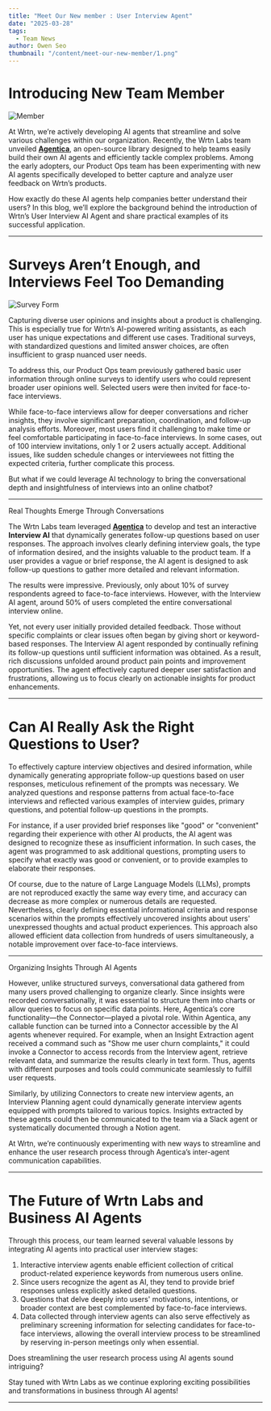 ```yaml
---
title: "Meet Our New member : User Interview Agent"
date: "2025-03-28"
tags:
  - Team News
author: Owen Seo
thumbnail: "/content/meet-our-new-member/1.png"
---
```


# Introducing New Team Member

![Member](/content/meet-our-new-member/1.png)

At Wrtn, we’re actively developing AI agents that streamline and solve various challenges within our organization. Recently, the Wrtn Labs team unveiled [**Agentica**](https://wrtnlabs.io/agentica/), an open-source library designed to help teams easily build their own AI agents and efficiently tackle complex problems. Among the early adopters, our Product Ops team has been experimenting with new AI agents specifically developed to better capture and analyze user feedback on Wrtn’s products.

How exactly do these AI agents help companies better understand their users? In this blog, we’ll explore the background behind the introduction of Wrtn’s User Interview AI Agent and share practical examples of its successful application.

<hr />

# Surveys Aren’t Enough, and Interviews Feel Too Demanding

![Survey Form](/content/meet-our-new-member/2.png)

Capturing diverse user opinions and insights about a product is challenging. This is especially true for Wrtn’s AI-powered writing assistants, as each user has unique expectations and different use cases. Traditional surveys, with standardized questions and limited answer choices, are often insufficient to grasp nuanced user needs.

To address this, our Product Ops team previously gathered basic user information through online surveys to identify users who could represent broader user opinions well. Selected users were then invited for face-to-face interviews.

While face-to-face interviews allow for deeper conversations and richer insights, they involve significant preparation, coordination, and follow-up analysis efforts. Moreover, most users find it challenging to make time or feel comfortable participating in face-to-face interviews. In some cases, out of 100 interview invitations, only 1 or 2 users actually accept. Additional issues, like sudden schedule changes or interviewees not fitting the expected criteria, further complicate this process.

But what if we could leverage AI technology to bring the conversational depth and insightfulness of interviews into an online chatbot?

<hr />

Real Thoughts Emerge Through Conversations

The Wrtn Labs team leveraged [**Agentica**](https://wrtnlabs.io/agentica/) to develop and test an interactive **Interview AI** that dynamically generates follow-up questions based on user responses. The approach involves clearly defining interview goals, the type of information desired, and the insights valuable to the product team. If a user provides a vague or brief response, the AI agent is designed to ask follow-up questions to gather more detailed and relevant information.

The results were impressive. Previously, only about 10% of survey respondents agreed to face-to-face interviews. However, with the Interview AI agent, around 50% of users completed the entire conversational interview online.

Yet, not every user initially provided detailed feedback. Those without specific complaints or clear issues often began by giving short or keyword-based responses. The Interview AI agent responded by continually refining its follow-up questions until sufficient information was obtained. As a result, rich discussions unfolded around product pain points and improvement opportunities. The agent effectively captured deeper user satisfaction and frustrations, allowing us to focus clearly on actionable insights for product enhancements.

<hr />

# Can AI Really Ask the Right Questions to User?

To effectively capture interview objectives and desired information, while dynamically generating appropriate follow-up questions based on user responses, meticulous refinement of the prompts was necessary. We analyzed questions and response patterns from actual face-to-face interviews and reflected various examples of interview guides, primary questions, and potential follow-up questions in the prompts.

For instance, if a user provided brief responses like "good" or "convenient" regarding their experience with other AI products, the AI agent was designed to recognize these as insufficient information. In such cases, the agent was programmed to ask additional questions, prompting users to specify what exactly was good or convenient, or to provide examples to elaborate their responses.

Of course, due to the nature of Large Language Models (LLMs), prompts are not reproduced exactly the same way every time, and accuracy can decrease as more complex or numerous details are requested. Nevertheless, clearly defining essential informational criteria and response scenarios within the prompts effectively uncovered insights about users' unexpressed thoughts and actual product experiences. This approach also allowed efficient data collection from hundreds of users simultaneously, a notable improvement over face-to-face interviews.

<hr />

Organizing Insights Through AI Agents

However, unlike structured surveys, conversational data gathered from many users proved challenging to organize clearly. Since insights were recorded conversationally, it was essential to structure them into charts or allow queries to focus on specific data points. Here, Agentica’s core functionality—the Connector—played a pivotal role. Within Agentica, any callable function can be turned into a Connector accessible by the AI agents whenever required. For example, when an Insight Extraction agent received a command such as "Show me user churn complaints," it could invoke a Connector to access records from the Interview agent, retrieve relevant data, and summarize the results clearly in text form. Thus, agents with different purposes and tools could communicate seamlessly to fulfill user requests.

Similarly, by utilizing Connectors to create new interview agents, an Interview Planning agent could dynamically generate interview agents equipped with prompts tailored to various topics. Insights extracted by these agents could then be communicated to the team via a Slack agent or systematically documented through a Notion agent.

At Wrtn, we’re continuously experimenting with new ways to streamline and enhance the user research process through Agentica’s inter-agent communication capabilities.

<hr />

# **The Future of Wrtn Labs and Business AI Agents**

Through this process, our team learned several valuable lessons by integrating AI agents into practical user interview stages:

1. Interactive interview agents enable efficient collection of critical product-related experience keywords from numerous users online.
2. Since users recognize the agent as AI, they tend to provide brief responses unless explicitly asked detailed questions.
3. Questions that delve deeply into users' motivations, intentions, or broader context are best complemented by face-to-face interviews.
4. Data collected through interview agents can also serve effectively as preliminary screening information for selecting candidates for face-to-face interviews, allowing the overall interview process to be streamlined by reserving in-person meetings only when essential.

Does streamlining the user research process using AI agents sound intriguing?

Stay tuned with Wrtn Labs as we continue exploring exciting possibilities and transformations in business through AI agents!

<hr />
